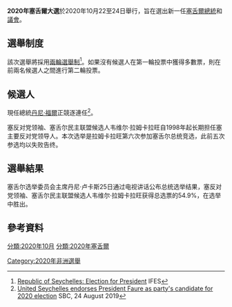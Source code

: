 {{Infobox election
| election_name = 2020年塞舌爾大選
| country = Seychelles
| type = presidential
| ongoing = 
| previous_election = [[2015年塞舌爾總統選舉|2015年塞舌爾總統選舉]]
| previous_year = 2015
| next_election = [[2025年塞舌爾總統選舉|2025年塞舌爾總統選舉]]
| next_year = 2025
| election_date = 2020年10月22至24日
| registered = 
| turnout =

<!-- Winner -->
| image1 = [[File:Wavel_Ramkalawan,_August_2015_(cropped).jpg|150x150px]]
| nominee1 = [[韦维尔·拉姆卡拉旺|韦维尔·拉姆卡拉旺]]
| party1 = [[塞舌尔民主联盟|塞舌尔民主联盟]]
| color1 = 4C608D
| popular_vote1 = 
 
| percentage1 = 54.9%

<!--Candidate number 2 -->
| image2 = [[File:Danny_Faure_2013-04-23.jpg|150x150px]]
| nominee2 = [[丹尼·福爾|丹尼·福爾]]
| party2 = [[聯合塞舌爾|聯合塞舌爾]]
| color2 = FF0D13
| percentage2 = 43.5%

<!--Candidate number 3 -->
| image3 = [[File:Alain_St._Ange_-_WTTC_Global_Summit_2015_(cropped).jpg|150x150px]]
| nominee3 = [[阿兰·圣安热|阿兰·圣安热]]
| party3 = [[一個塞舌爾|一個塞舌爾]]
| color3 = FF8C00
| popular_vote3 =
| percentage3 = 1.6%

| title = [[塞舌爾總統列表|總統]]
| before_election = [[丹尼·福爾|丹尼·福爾]]
| before_party = [[聯合塞舌爾|聯合塞舌爾]]
| after_election = [[韦维尔·拉姆卡拉旺|韦维尔·拉姆卡拉旺]]
| after_party = [[塞舌尔民主联盟|塞舌尔民主联盟]]
}}
'''2020年塞舌爾大選'''於2020年10月22至24日舉行，旨在選出新一任[[塞舌爾總統|塞舌爾總統]]和[[国民议会_(塞舌尔)|議會]]。

==選舉制度==
該次選舉將採用[[兩輪選舉制|兩輪選舉制]]<ref>[http://www.electionguide.org/elections/id/2883/ Republic of Seychelles: Election for President] {{Wayback|url=http://www.electionguide.org/elections/id/2883/ |date=20201026192312 }} IFES</ref>。如果沒有候選人在第一輪投票中獲得多數票，則在前兩名候選人之間進行第二輪投票。

==候選人==
現任總統[[丹尼·福爾|丹尼·福爾]]正競逐連任<ref>[https://sbc.sc/news/united-seychelles-endorses-president-faure-as-partys-candidate-for-2020-election/ United Seychelles endorses President Faure as party's candidate for 2020 election] {{Wayback|url=https://sbc.sc/news/united-seychelles-endorses-president-faure-as-partys-candidate-for-2020-election/ |date=20201021163753 }} SBC, 24 August 2019</ref>。

塞反对党领袖、塞舌尔民主联盟候选人韦维尔·拉姆卡拉旺自1998年起长期担任塞主要反对党领导人。本次选举是拉姆卡拉旺第六次参加塞舌尔总统竞选，此前五次参选均以失败告终。

==選舉結果==
塞舌尔选举委员会主席丹尼·卢卡斯25日通过电视讲话公布总统选举结果，塞反对党领袖、塞舌尔民主联盟候选人韦维尔·拉姆卡拉旺获得总选票的54.9%，在选举中胜出。

== 參考資料 ==
{{reflist|30em}}

{{塞舌爾選舉}}
[[Category:2020年非洲選舉|Category:2020年非洲選舉]]
[[分類:2020年10月|分類:2020年10月]]
[[分類:2020年塞舌爾|分類:2020年塞舌爾]]